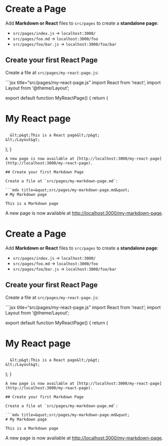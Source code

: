 <span id="create-a-page"></span>
= Create a Page =

Add '''Markdown or React''' files to <code>src/pages</code> to create a '''standalone page''':

* <code>src/pages/index.js</code> → <code>localhost:3000/</code>
* <code>src/pages/foo.md</code> → <code>localhost:3000/foo</code>
* <code>src/pages/foo/bar.js</code> → <code>localhost:3000/foo/bar</code>

<span id="create-your-first-react-page"></span>
== Create your first React Page ==

Create a file at <code>src/pages/my-react-page.js</code>:

```jsx title=“src/pages/my-react-page.js” import React from ‘react’; import Layout from ‘@theme/Layout’;

export default function MyReactPage() { return ( <Layout>
<h1>
My React page
</h1>
<pre>  &lt;p&gt;This is a React page&lt;/p&gt;
&lt;/Layout&gt;</pre>
); }

<pre>
A new page is now available at [http://localhost:3000/my-react-page](http://localhost:3000/my-react-page).

## Create your first Markdown Page

Create a file at `src/pages/my-markdown-page.md`:

```mdx title=&quot;src/pages/my-markdown-page.md&quot;
# My Markdown page

This is a Markdown page</pre>
A new page is now available at http://localhost:3000/my-markdown-page.

<span id="create-a-page-1"></span>
= Create a Page =

Add '''Markdown or React''' files to <code>src/pages</code> to create a '''standalone page''':

* <code>src/pages/index.js</code> → <code>localhost:3000/</code>
* <code>src/pages/foo.md</code> → <code>localhost:3000/foo</code>
* <code>src/pages/foo/bar.js</code> → <code>localhost:3000/foo/bar</code>

<span id="create-your-first-react-page-1"></span>
== Create your first React Page ==

Create a file at <code>src/pages/my-react-page.js</code>:

```jsx title=“src/pages/my-react-page.js” import React from ‘react’; import Layout from ‘@theme/Layout’;

export default function MyReactPage() { return ( <Layout>
<h1>
My React page
</h1>
<pre>  &lt;p&gt;This is a React page&lt;/p&gt;
&lt;/Layout&gt;</pre>
); }

<pre>
A new page is now available at [http://localhost:3000/my-react-page](http://localhost:3000/my-react-page).

## Create your first Markdown Page

Create a file at `src/pages/my-markdown-page.md`:

```mdx title=&quot;src/pages/my-markdown-page.md&quot;
# My Markdown page

This is a Markdown page</pre>
A new page is now available at http://localhost:3000/my-markdown-page.
